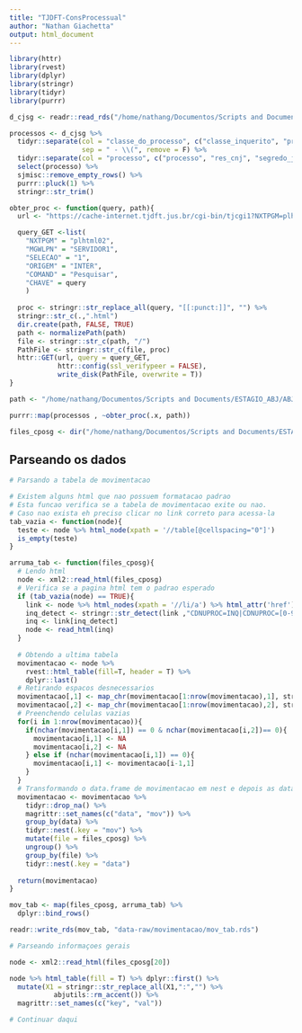 ```yaml
---
title: "TJDFT-ConsProcessual"
author: "Nathan Giachetta"
output: html_document
---
```


```r
library(httr)
library(rvest)
library(dplyr)
library(stringr)
library(tidyr)
library(purrr)
```


```r
d_cjsg <- readr::read_rds("/home/nathang/Documentos/Scripts and Documents/ESTAGIO_ABJ/ABJ/tjs/jurisprudencia/TJDFT/data-raw/rds_files/data.rds")

processos <- d_cjsg %>% 
  tidyr::separate(col = "classe_do_processo", c("classe_inquerito", "processo"), 
                  sep = " - \\(", remove = F) %>% 
  tidyr::separate(col = "processo", c("processo", "res_cnj", "segredo_justica"), sep = "- ") %>% 
  select(processo) %>% 
  sjmisc::remove_empty_rows() %>% 
  purrr::pluck(1) %>% 
  stringr::str_trim()
```

```r
obter_proc <- function(query, path){
  url <- "https://cache-internet.tjdft.jus.br/cgi-bin/tjcgi1?NXTPGM=plhtml01&MGWLPN=SERVIDOR1&submit=ok&SELECAO=1&CHAVE=&ORIGEM=INTER"

  query_GET <-list(
    "NXTPGM" = "plhtml02",
    "MGWLPN" = "SERVIDOR1",
    "SELECAO" = "1",
    "ORIGEM" = "INTER",
    "COMAND" = "Pesquisar",
    "CHAVE" = query
    )
  
  proc <- stringr::str_replace_all(query, "[[:punct:]]", "") %>% 
  stringr::str_c(.,".html")
  dir.create(path, FALSE, TRUE)
  path <- normalizePath(path)
  file <- stringr::str_c(path, "/")
  PathFile <- stringr::str_c(file, proc)
  httr::GET(url, query = query_GET,
            httr::config(ssl_verifypeer = FALSE),
            write_disk(PathFile, overwrite = T))
}

path <- "/home/nathang/Documentos/Scripts and Documents/ESTAGIO_ABJ/ABJ/tjs/consulta_processual/TJDFT/data-raw/d_cposg"

purrr::map(processos , ~obter_proc(.x, path))

files_cposg <- dir("/home/nathang/Documentos/Scripts and Documents/ESTAGIO_ABJ/ABJ/tjs/consulta_processual/TJDFT/data-raw/d_cposg/", full.names = TRUE)
```

## Parseando os dados

```r
# Parsando a tabela de movimentacao

# Existem alguns html que nao possuem formatacao padrao
# Esta funcao verifica se a tabela de movimentacao exite ou nao.
# Caso nao exista eh preciso clicar no link correto para acessa-la
tab_vazia <- function(node){
  teste <- node %>% html_node(xpath = '//table[@cellspacing="0"]')
  is_empty(teste)
}

arruma_tab <- function(files_cposg){
  # Lendo html
  node <- xml2::read_html(files_cposg)
  # Verifica se a pagina html tem o padrao esperado
  if (tab_vazia(node) == TRUE){
    link <- node %>% html_nodes(xpath = '//li/a') %>% html_attr('href')
    inq_detect <- stringr::str_detect(link ,"CDNUPROC=INQ|CDNUPROC=[0-9]+INQ")
    inq <- link[inq_detect]
    node <- read_html(inq)
  }
  
  # Obtendo a ultima tabela
  movimentacao <- node %>% 
    rvest::html_table(fill=T, header = T) %>% 
    dplyr::last()
  # Retirando espacos desnecessarios
  movimentacao[,1] <- map_chr(movimentacao[1:nrow(movimentacao),1], stringr::str_trim)
  movimentacao[,2] <- map_chr(movimentacao[1:nrow(movimentacao),2], stringr::str_trim)
  # Preenchendo celulas vazias
  for(i in 1:nrow(movimentacao)){
    if(nchar(movimentacao[i,1]) == 0 & nchar(movimentacao[i,2])== 0){
      movimentacao[i,1] <- NA
      movimentacao[i,2] <- NA
    } else if (nchar(movimentacao[i,1]) == 0){
      movimentacao[i,1] <- movimentacao[i-1,1]
    }
  }
  # Transformando o data.frame de movimentacao em nest e depois as datas em nest
  movimentacao <- movimentacao %>% 
    tidyr::drop_na() %>% 
    magrittr::set_names(c("data", "mov")) %>%
    group_by(data) %>% 
    tidyr::nest(.key = "mov") %>% 
    mutate(file = files_cposg) %>% 
    ungroup() %>% 
    group_by(file) %>% 
    tidyr::nest(.key = "data")
  
  return(movimentacao)
}

mov_tab <- map(files_cposg, arruma_tab) %>% 
  dplyr::bind_rows()

readr::write_rds(mov_tab, "data-raw/movimentacao/mov_tab.rds")
```

```r
# Parseando informaçoes gerais

node <- xml2::read_html(files_cposg[20])

node %>% html_table(fill = T) %>% dplyr::first() %>% 
  mutate(X1 = stringr::str_replace_all(X1,":","") %>% 
           abjutils::rm_accent()) %>% 
  magrittr::set_names(c("key", "val"))

# Continuar daqui
```

